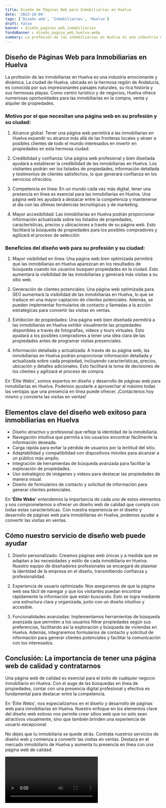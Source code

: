 ```yaml
---
title: Diseño de Páginas Web para Inmobiliarias en Huelva
date: '2023-10-04'
tags: ['Diseño web', 'Inmobiliarias', 'Huelva']
draft: false
banner : diseño_paginas_web_inmobiliarias
fondoBanner : diseño_pagina_web_huelva.webp
summary: La profesión de las inmobiliarias en Huelva es una industria emocionante y dinámica. La ciudad de Huelva, ubicada en la hermosa región de Andalucía, es conocida por sus impresionantes paisajes naturales, su rica historia y sus hermosas playas. Como centro turístico y de negocios, Huelva ofrece numerosas oportunidades para las inmobiliarias en la compra, venta y alquiler de propiedades.
---
```


## Diseño de Páginas Web para Inmobiliarias en Huelva

La profesión de las inmobiliarias en Huelva es una industria emocionante y dinámica. La ciudad de Huelva, ubicada en la hermosa región de Andalucía, es conocida por sus impresionantes paisajes naturales, su rica historia y sus hermosas playas. Como centro turístico y de negocios, Huelva ofrece numerosas oportunidades para las inmobiliarias en la compra, venta y alquiler de propiedades.

### Motivo por el que necesitan una página web en su profesión y su ciudad:

1. Alcance global: Tener una página web permitirá a las inmobiliarias en Huelva expandir su alcance más allá de las fronteras locales y atraer a posibles clientes de todo el mundo interesados en invertir en propiedades en esta hermosa ciudad.

2. Credibilidad y confianza: Una página web profesional y bien diseñada ayudará a establecer la credibilidad de las inmobiliarias en Huelva. Los visitantes podrán ver los listados de propiedades, información detallada y testimonios de clientes satisfechos, lo que generará confianza en los servicios ofrecidos.

3. Competencia en línea: En un mundo cada vez más digital, tener una presencia en línea es esencial para las inmobiliarias en Huelva. Una página web les ayudará a destacar entre la competencia y mantenerse al día con las últimas tendencias tecnológicas y de marketing.

4. Mayor accesibilidad: Las inmobiliarias en Huelva podrán proporcionar información actualizada sobre los listados de propiedades, características, precios y ubicaciones a través de su página web. Esto facilitará la búsqueda de propiedades para los posibles compradores y agilizará el proceso de selección.

### Beneficios del diseño web para su profesión y su ciudad:

1. Mayor visibilidad en línea: Una página web bien optimizada permitirá que las inmobiliarias en Huelva aparezcan en los resultados de búsqueda cuando los usuarios busquen propiedades en la ciudad. Esto aumentará la visibilidad de las inmobiliarias y generará más visitas a su sitio web.

2. Generación de clientes potenciales: Una página web optimizada para SEO aumentará la visibilidad de las inmobiliarias en Huelva, lo que se traduce en una mayor captación de clientes potenciales. Además, se pueden implementar formularios de contacto y llamadas a la acción estratégicas para convertir las visitas en ventas.

3. Exhibición de propiedades: Una página web bien diseñada permitirá a las inmobiliarias en Huelva exhibir visualmente las propiedades disponibles a través de fotografías, videos y tours virtuales. Esto ayudará a los posibles compradores a tener una idea clara de las propiedades antes de programar visitas presenciales.

4. Información detallada y actualizada: A través de su página web, las inmobiliarias en Huelva podrán proporcionar información detallada y actualizada sobre cada propiedad, incluyendo características, precios, ubicación y detalles adicionales. Esto facilitará la toma de decisiones de los clientes y agilizará el proceso de compra.

En 'Élite Webs', somos expertos en diseño y desarrollo de páginas web para inmobiliarias en Huelva. Podemos ayudarle a aprovechar al máximo todas las ventajas que una presencia en línea puede ofrecer. ¡Contáctenos hoy mismo y convierta las visitas en ventas!

<GifSeo />

<Cta />

## Elementos clave del diseño web exitoso para inmobiliarias en Huelva

- Diseño atractivo y profesional que refleje la identidad de la inmobiliaria.
- Navegación intuitiva que permita a los usuarios encontrar fácilmente la información deseada.
- Carga rápida para evitar la pérdida de usuarios por la lentitud del sitio.
- Adaptabilidad y compatibilidad con dispositivos móviles para alcanzar a un público más amplio.
- Integración de herramientas de búsqueda avanzada para facilitar la exploración de propiedades.
- Uso estratégico de imágenes y videos para destacar las propiedades de manera visual.
- Diseño de formularios de contacto y solicitud de información para generar clientes potenciales.

En **'Élite Webs'** entendemos la importancia de cada uno de estos elementos y nos comprometemos a ofrecer un diseño web de calidad que cumpla con todas estas características. Con nuestra experiencia en el diseño y desarrollo de páginas web para inmobiliarias en Huelva, podemos ayudar a convertir las visitas en ventas.

## Cómo nuestro servicio de diseño web puede ayudar

1. Diseño personalizado: Creamos páginas web únicas y a medida que se adaptan a las necesidades y estilo de cada inmobiliaria en Huelva. Nuestro equipo de diseñadores profesionales se encargará de plasmar la identidad de la empresa en el diseño, transmitiendo confianza y profesionalidad.

2. Experiencia de usuario optimizada: Nos aseguramos de que la página web sea fácil de navegar y que los visitantes puedan encontrar rápidamente la información que están buscando. Esto se logra mediante una estructura clara y organizada, junto con un diseño intuitivo y accesible.

3. Funcionalidades avanzadas: Implementamos herramientas de búsqueda avanzada que permiten a los usuarios filtrar propiedades según sus preferencias, facilitando así la exploración y búsqueda de viviendas en Huelva. Además, integraremos formularios de contacto y solicitud de información para generar clientes potenciales y facilitar la comunicación con los interesados.

## Conclusión: La importancia de tener una página web de calidad y contratarnos

Una página web de calidad es esencial para el éxito de cualquier negocio inmobiliario en Huelva. Con el auge de las búsquedas en línea de propiedades, contar con una presencia digital profesional y efectiva es fundamental para destacar entre la competencia.

En 'Élite Webs', nos especializamos en el diseño y desarrollo de páginas web para inmobiliarias en Huelva. Nuestro enfoque en los elementos clave del diseño web exitoso nos permite crear sitios web que no solo sean atractivos visualmente, sino que también brinden una experiencia de usuario excepcional.

No dejes que tu inmobiliaria se quede atrás. Contrata nuestros servicios de diseño web y comienza a convertir las visitas en ventas. Destaca en el mercado inmobiliario de Huelva y aumenta tu presencia en línea con una página web de calidad.

<Video />

<CtaBot job='Inmobiliarias' city='Huelva'/>

<Gmaps query='Huelva+españa+maps' />